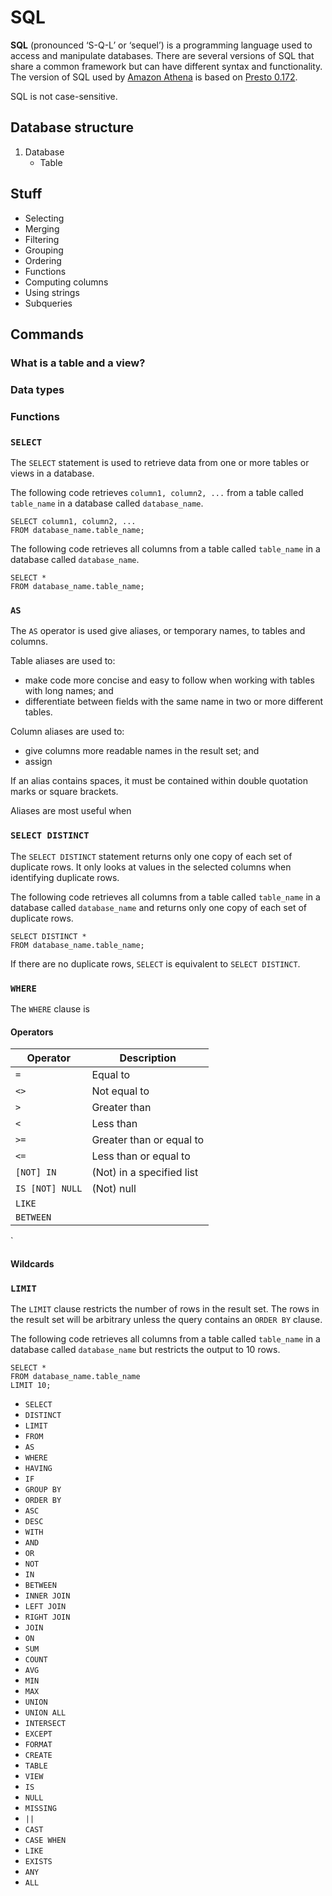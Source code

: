 # SQL

__SQL__ (pronounced 'S-Q-L' or 'sequel') is a programming language used to access and manipulate databases. There are several versions of SQL that share a common framework but can have different syntax and functionality. The version of SQL used by [Amazon Athena](https://docs.aws.amazon.com/athena/latest/ug/what-is.html) is based on [Presto 0.172](https://prestodb.github.io/docs/0.172/index.html).

SQL is not case-sensitive.

## Database structure

1.  Database
    +   Table

## Stuff

* Selecting
* Merging
* Filtering
* Grouping
* Ordering
* Functions
* Computing columns
* Using strings
* Subqueries

## Commands

### What is a table and a view?

### Data types

### Functions

### `SELECT`

The `SELECT` statement is used to retrieve data from one or more tables or views in a database.

The following code retrieves `column1, column2, ...` from a table called `table_name` in a database called `database_name`.

```{}
SELECT column1, column2, ...
FROM database_name.table_name;
```

The following code retrieves all columns from a table called `table_name` in a database called `database_name`.

```{}
SELECT *
FROM database_name.table_name;
```

### `AS`

The `AS` operator is used give aliases, or temporary names, to tables and columns.

Table aliases are used to:

*   make code more concise and easy to follow when working with tables with long names; and
*   differentiate between fields with the same name in two or more different tables.

Column aliases are used to:

*   give columns more readable names in the result set; and
*   assign 

If an alias contains spaces, it must be contained within double quotation marks or square brackets.

Aliases are most useful when

### `SELECT DISTINCT`

The `SELECT DISTINCT` statement returns only one copy of each set of duplicate rows. It only looks at values in the selected columns when identifying duplicate rows.

The following code retrieves all columns from a table called `table_name` in a database called `database_name` and returns only one copy of each set of duplicate rows.

```{}
SELECT DISTINCT *
FROM database_name.table_name;
```

If there are no duplicate rows, `SELECT` is equivalent to `SELECT DISTINCT`.


### `WHERE`

The `WHERE` clause is 

#### Operators

Operator        | Description
----------------|--------------------------
`=`             | Equal to
`<>`            | Not equal to
`>`             | Greater than
`<`             | Less than
`>=`            | Greater than or equal to
`<=`            | Less than or equal to
`[NOT] IN`      | (Not) in a specified list
`IS [NOT] NULL` | (Not) null
`LIKE`          |
`BETWEEN`       |
`


#### Wildcards

### `LIMIT`

The `LIMIT` clause restricts the number of rows in the result set. The rows in the result set will be arbitrary unless the query contains an `ORDER BY` clause.

The following code retrieves all columns from a table called `table_name` in a database called `database_name` but restricts the output to 10 rows.

```{}
SELECT *
FROM database_name.table_name
LIMIT 10;
```



* `SELECT`
* `DISTINCT`
* `LIMIT`
* `FROM`
* `AS`
* `WHERE`
* `HAVING`
* `IF`
* `GROUP BY`
* `ORDER BY`
* `ASC`
* `DESC`
* `WITH`
* `AND`
* `OR`
* `NOT`
* `IN`
* `BETWEEN`
* `INNER JOIN`
* `LEFT JOIN`
* `RIGHT JOIN`
* `JOIN`
* `ON`
* `SUM`
* `COUNT`
* `AVG`
* `MIN`
* `MAX`
* `UNION`
* `UNION ALL`
* `INTERSECT`
* `EXCEPT`
* `FORMAT`
* `CREATE`
* `TABLE`
* `VIEW`
* `IS`
* `NULL`
* `MISSING`
* `||`
* `CAST`
* `CASE WHEN`
* `LIKE`
* `EXISTS`
* `ANY`
* `ALL`
